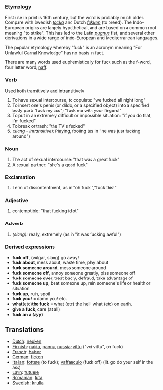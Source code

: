 ===Etymology===
First use in print is 16th century, but the word is probably much older.  Compare with Swedish ''[[focka]]'' and Dutch ''[[fokken]]'' (to breed). The Indo-European origins are largely hypothetical, and are based on a common root meaning "to strike".  This has led to the Latin ''[[pugnus]]'' fist, and several other derivations in a wide range of Indo-European and Mediterranean languages.

The popular etymology whereby "fuck" is an acronym meaning "For Unlawful Carnal Knowledge" has no basis in fact.

There are many words used euphemistically for fuck such as the f-word, four letter word, [[naff]].

===Verb===
Used both transitively and intransitively
#To have sexual intercourse, to copulate: "we fucked all night long"
#To insert one's penis (or dildo, or a specified object) into a specified body part: "fuck my ass"; "fuck me with your fingers!"
#To put in an extremely difficult or impossible situation: "if you do that, I'm fucked"
#To break or trash: "the TV's fucked"
#''(slang - intransitive):'' Playing, fooling (as in "he was just fucking around")
===Noun===
#The act of sexual intercourse: "that was a great fuck"
#A sexual partner: "she's a good fuck"
===Exclamation===
#Term of discontentment, as in "oh fuck!","fuck this!"
===Adjective===
#contemptible: "that fucking idiot"
===Adverb===
#''(slang):'' really, extremely (as in "it was fucking awful")

===Derived expressions===
*'''fuck off''', (vulgar, slang) go away!
*'''fuck about''', mess about, waste time, play about
*'''fuck someone around''', mess someone around
*'''fuck someone off''', annoy someone greatly, piss someone off
*'''fuck someone over''', treat badly, defraud, take advantage of
*'''fuck someone up''', beat someone up, ruin someone's life or health or situation
*'''fuck up''', ruin, spoil
*'''fuck you!''' = damn you! etc.
*'''what '''(etc)''' the fuck''' = what (etc) the hell, what (etc) on earth.
*'''give a fuck''', care (at all)
*'''fuck an a (ayy)'''

==Translations==
*[[Dutch]]: [[neuken]]
*[[Finnish]]: [[naida]], [[panna]], [[nussia]]; [[vittu]] ("voi vittu", oh fuck)
*[[French]]: [[baiser]]
*[[German]]: [[ficken]]
*[[Italian]]: [[fottere]] (to fuck); [[vaffanculo]] (fuck off) (lit. go do your self in the ass)
*[[Latin]]: [[futuere]]
*[[Romanian]]: [[futa]]
*[[Swedish]]: [[knulla]]
